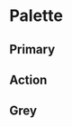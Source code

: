 
<Meta title="Mui/Palette" />

# Palette

## Primary

<ColorPalette>
  <ColorItem
    title="Light"
    subtitle="palette.primary.light"
    colors={[palette.primary.light]}
  />
  <ColorItem
    title="Main"
    subtitle="palette.primary.main"
    colors={[palette.primary.main]}
  />
</ColorPalette>

## Action

<ColorPalette>
  <ColorItem
    title="Hover"
    subtitle="palette.action.hover"
    colors={[palette.action.hover]}
  />
</ColorPalette>

## Grey

<ColorPalette>
  <ColorItem
    title="200"
    subtitle="palette.grey[200]"
    colors={[palette.grey[200]]}
  />
</ColorPalette>

